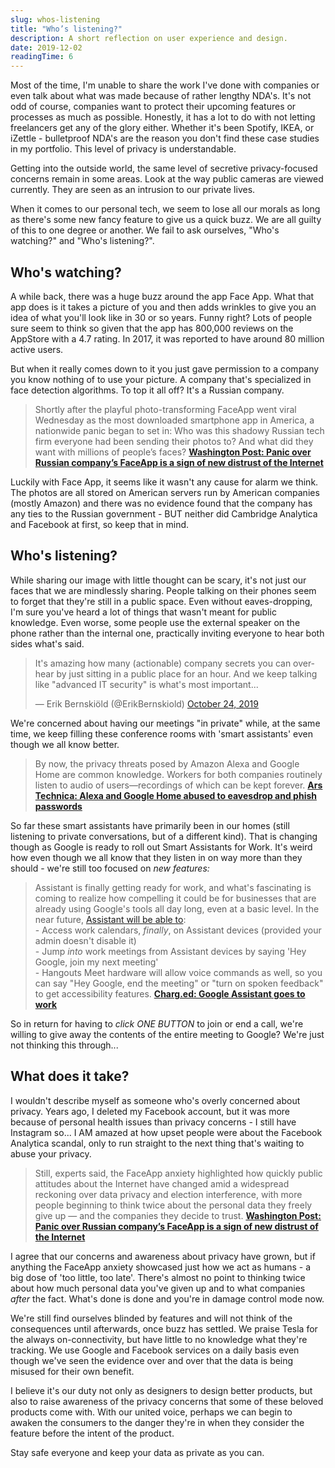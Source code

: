 ```yaml
---
slug: whos-listening
title: "Who’s listening?"
description: A short reflection on user experience and design.
date: 2019-12-02
readingTime: 6
---
```


Most of the time, I'm unable to share the work I've done with companies or even talk about what was made because of rather lengthy NDA's. It's not odd of course, companies want to protect their upcoming features or processes as much as possible. Honestly, it has a lot to do with not letting freelancers get any of the glory either. Whether it's been Spotify, IKEA, or iZettle - bulletproof NDA's are the reason you don't find these case studies in my portfolio. This level of privacy is understandable.

Getting into the outside world, the same level of secretive privacy-focused concerns remain in some areas. Look at the way public cameras are viewed currently. They are seen as an intrusion to our private lives.

When it comes to our personal tech, we seem to lose all our morals as long as there's some new fancy feature to give us a quick buzz. We are all guilty of this to one degree or another. We fail to ask ourselves, "Who's watching?" and "Who's listening?".

## Who's watching?

A while back, there was a huge buzz around the app Face App. What that app does is it takes a picture of you and then adds wrinkles to give you an idea of what you'll look like in 30 or so years. Funny right? Lots of people sure seem to think so given that the app has 800,000 reviews on the AppStore with a 4.7 rating. In 2017, it was reported to have around 80 million active users.

But when it really comes down to it you just gave permission to a company you know nothing of to use your picture.  A company that's specialized in face detection algorithms. To top it all off? It's a Russian company.

>Shortly after the playful photo-transforming FaceApp went viral Wednesday as the most downloaded smartphone app in America, a nationwide panic began to set in: Who was this shadowy Russian tech firm everyone had been sending their photos to? And what did they want with millions of people’s faces?
**<a href="https://www.washingtonpost.com/technology/2019/07/18/heres-what-we-know-about-russian-company-behind-faceapp/">Washington Post: Panic over Russian company’s FaceApp is a sign of new distrust of the Internet</a>**

Luckily with Face App, it seems like it wasn't any cause for alarm we think. The photos are all stored on American servers run by American companies (mostly Amazon) and there was no evidence found that the company has any ties to the Russian government - BUT neither did Cambridge Analytica and Facebook at first, so keep that in mind.

## Who's listening?

While sharing our image with little thought can be scary, it's not just our faces that we are mindlessly sharing. People talking on their phones seem to forget that they're still in a public space. Even without eaves-dropping, I'm sure you've heard a lot of things that wasn't meant for public knowledge. Even worse, some people use the external speaker on the phone rather than the internal one, practically inviting everyone to hear both sides what's said.

<blockquote class="twitter-tweet"><p lang="en" dir="ltr">It&#39;s amazing how many (actionable) company secrets you can overhear by just sitting in a public place for an hour. And we keep talking like &quot;advanced IT security&quot; is what&#39;s most important...</p>&mdash; Erik Bernskiöld (@ErikBernskiold) <a href="https://twitter.com/ErikBernskiold/status/1187272813486530561?ref_src=twsrc%5Etfw">October 24, 2019</a></blockquote> <script async src="https://platform.twitter.com/widgets.js" charset="utf-8"></script>

We're concerned about having our meetings "in private" while, at the same time, we keep filling these conference rooms with 'smart assistants' even though we all know better.

>By now, the privacy threats posed by Amazon Alexa and Google Home are common knowledge. Workers for both companies routinely listen to audio of users—recordings of which can be kept forever.
**<a href="https://arstechnica.com/information-technology/2019/10/alexa-and-google-home-abused-to-eavesdrop-and-phish-passwords/">Ars Technica: Alexa and Google Home abused to eavesdrop and phish passwords</a>**

So far these smart assistants have primarily been in our homes (still listening to private conversations, but of a different kind). That is changing though as Google is ready to roll out Smart Assistants for Work. It's weird how even though we all know that they listen in on way more than they should - we're still too focused on _new features:_

> Assistant is finally getting ready for work, and what's fascinating is coming to realize how compelling it could be for businesses that are already using Google's tools all day long, even at a basic level. In the near future, <a href="https://u6288910.ct.sendgrid.net/wf/click?upn=-2FFZ7sK4013w8AuNqXl2vbkhf2IR8p6XWfGbgreCUyc58Ak6R1XHj4BVQnd3Gn33Rc2kSyCduy90RDCJx51u12TsBmWaKhjTiemnqe8jSJynXzWXLuPH2geG0kwF-2FJgwksNR2IGxk9v-2FlcY2Ca9Ww1g-3D-3D_zGUok1iZ3-2Bv3aT9HqeO7k9p0IcD9j0J3242M68vNmNS6FI3vgT87g5vQGiGuNrWJiNU5Oqrt-2BEo5MQSuyB8hfGzNQoIeaSegSGHUoVZqBQDqcoztBBeO3gtUqSSkh7ne7A5FSBThhFYtVpm-2B-2FtQNJqxqVrYFo-2FXweD5jyY86aO2B47AEVRnkcrDsK7XY-2Bkcqj1ZEfrIhxEyMS50pGFM-2FHdH5gTujnkAd-2FVHpCk1E-2Fl0-3D">Assistant will be able to</a>:<br />- Access work calendars, *finally*, on Assistant devices (provided your admin doesn't disable it)<br />- Jump *into* work meetings from Assistant devices by saying 'Hey Google, join my next meeting'<br />- Hangouts Meet hardware will allow voice commands as well, so you can say "Hey Google, end the meeting" or "turn on spoken feedback" to get accessibility features.
**<a href="https://char.gd/recharged/daily/google-assistant-goes-to-work">Charg.ed: Google Assistant goes to work</a>**

So in return for having to _click ONE BUTTON_ to join or end a call, we're willing to give away the contents of the entire meeting to Google? We're just not thinking this through...

## What does it take?

I wouldn't describe myself as someone who's overly concerned about privacy. Years ago, I deleted my Facebook account, but it was more because of personal health issues than privacy concerns - I still have Instagram so... I AM amazed at how upset people were about the Facebook Analytica scandal, only to run straight to the next thing that's waiting to abuse your privacy.

>Still, experts said, the FaceApp anxiety highlighted how quickly public attitudes about the Internet have changed amid a widespread reckoning over data privacy and election interference, with more people beginning to think twice about the personal data they freely give up — and the companies they decide to trust.
**<a href="https://www.washingtonpost.com/technology/2019/07/18/heres-what-we-know-about-russian-company-behind-faceapp/">Washington Post: Panic over Russian company’s FaceApp is a sign of new distrust of the Internet</a>**

I agree that our concerns and awareness about privacy have grown, but if anything the FaceApp anxiety showcased just how we act as humans - a big dose of 'too little, too late'. There's almost no point to thinking twice about how much personal data you've given up and to what companies _after_ the fact. What's done is done and you're in damage control mode now.

We're still find ourselves blinded by features and will not think of the consequences until afterwards, once buzz has settled. We praise Tesla for the always on-connectivity, but have little to no knowledge what they're tracking. We use Google and Facebook services on a daily basis even though we've seen the evidence over and over that the data is being misused for their own benefit.

I believe it's our duty not only as designers to design better products, but also to raise awareness of the privacy concerns that some of these beloved products come with. With our united voice, perhaps we can begin to awaken the consumers to the danger they're in when they consider the feature before the intent of the product.

Stay safe everyone and keep your data as private as you can.